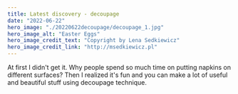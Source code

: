 ```yaml
---
title: Latest discovery - decoupage
date: "2022-06-22"
hero_image: "./20220622decoupage/decoupage_1.jpg"
hero_image_alt: "Easter Eggs"
hero_image_credit_text: "Copyright by Lena Sedkiewicz"
hero_image_credit_link: "http://msedkiewicz.pl"
---
```


At first I didn't get it. Why people spend so much time on putting napkins on different surfaces?
Then I realized it's fun and you can make a lot of useful and beautiful stuff using decoupage technique.